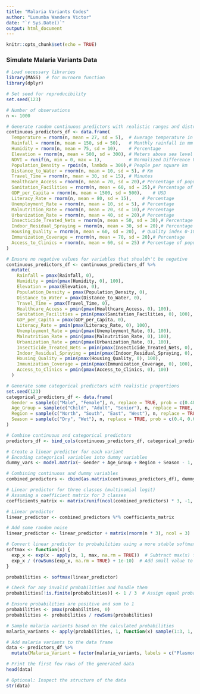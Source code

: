 ---
title: "Malaria Variants Codes"
author: "Lumumba Wandera Victor"
date: "`r Sys.Date()`"
output: html_document
---

```{r setup, include=FALSE}
knitr::opts_chunk$set(echo = TRUE)
```

### Simulate Malaria Variants Data
```{r}
# Load necessary libraries
library(MASS)  # for mvrnorm function
library(dplyr)

# Set seed for reproducibility
set.seed(123)

# Number of observations
n <- 1000

# Generate random continuous predictors with realistic ranges and distributions
continuous_predictors_df <- data.frame(
  Temperature = rnorm(n, mean = 27, sd = 5),  # Average temperature in tropical regions
  Rainfall = rnorm(n, mean = 150, sd = 50),   # Monthly rainfall in mm
  Humidity = rnorm(n, mean = 75, sd = 10),    # Percentage
  Elevation = rnorm(n, mean = 500, sd = 300), # Meters above sea level
  NDVI = runif(n, min = 0, max = 1),          # Normalized Difference Vegetation Index
  Population_Density = rpois(n, lambda = 300),# People per square km
  Distance_to_Water = rnorm(n, mean = 10, sd = 5), # Km
  Travel_Time = rnorm(n, mean = 30, sd = 15), # Minutes
  Healthcare_Access = rnorm(n, mean = 70, sd = 20),# Percentage of population
  Sanitation_Facilities = rnorm(n, mean = 60, sd = 25),# Percentage of population
  GDP_per_Capita = rnorm(n, mean = 1500, sd = 500),    # USD
  Literacy_Rate = rnorm(n, mean = 80, sd = 15),    # Percentage
  Unemployment_Rate = rnorm(n, mean = 10, sd = 5), # Percentage
  Malnutrition_Rate = rnorm(n, mean = 20, sd = 10),# Percentage
  Urbanization_Rate = rnorm(n, mean = 40, sd = 20),# Percentage
  Insecticide_Treated_Nets = rnorm(n, mean = 50, sd = 30),# Percentage of households
  Indoor_Residual_Spraying = rnorm(n, mean = 30, sd = 20),# Percentage of households
  Housing_Quality = rnorm(n, mean = 60, sd = 20),  # Quality index 0-100
  Immunization_Coverage = rnorm(n, mean = 70, sd = 20),# Percentage
  Access_to_Clinics = rnorm(n, mean = 60, sd = 25) # Percentage of population
)

# Ensure no negative values for variables that shouldn't be negative
continuous_predictors_df <- continuous_predictors_df %>%
  mutate(
    Rainfall = pmax(Rainfall, 0),
    Humidity = pmin(pmax(Humidity, 0), 100),
    Elevation = pmax(Elevation, 0),
    Population_Density = pmax(Population_Density, 0),
    Distance_to_Water = pmax(Distance_to_Water, 0),
    Travel_Time = pmax(Travel_Time, 0),
    Healthcare_Access = pmin(pmax(Healthcare_Access, 0), 100),
    Sanitation_Facilities = pmin(pmax(Sanitation_Facilities, 0), 100),
    GDP_per_Capita = pmax(GDP_per_Capita, 0),
    Literacy_Rate = pmin(pmax(Literacy_Rate, 0), 100),
    Unemployment_Rate = pmin(pmax(Unemployment_Rate, 0), 100),
    Malnutrition_Rate = pmin(pmax(Malnutrition_Rate, 0), 100),
    Urbanization_Rate = pmin(pmax(Urbanization_Rate, 0), 100),
    Insecticide_Treated_Nets = pmin(pmax(Insecticide_Treated_Nets, 0), 100),
    Indoor_Residual_Spraying = pmin(pmax(Indoor_Residual_Spraying, 0), 100),
    Housing_Quality = pmin(pmax(Housing_Quality, 0), 100),
    Immunization_Coverage = pmin(pmax(Immunization_Coverage, 0), 100),
    Access_to_Clinics = pmin(pmax(Access_to_Clinics, 0), 100)
  )

# Generate some categorical predictors with realistic proportions
set.seed(123)
categorical_predictors_df <- data.frame(
  Gender = sample(c("Male", "Female"), n, replace = TRUE, prob = c(0.48, 0.52)),
  Age_Group = sample(c("Child", "Adult", "Senior"), n, replace = TRUE, prob = c(0.3, 0.6, 0.1)),
  Region = sample(c("North", "South", "East", "West"), n, replace = TRUE),
  Season = sample(c("Dry", "Wet"), n, replace = TRUE, prob = c(0.4, 0.6))
)

# Combine continuous and categorical predictors
predictors_df <- bind_cols(continuous_predictors_df, categorical_predictors_df)

# Create a linear predictor for each variant
# Encoding categorical variables into dummy variables
dummy_vars <- model.matrix(~ Gender + Age_Group + Region + Season - 1, data = predictors_df)

# Combining continuous and dummy variables
combined_predictors <- cbind(as.matrix(continuous_predictors_df), dummy_vars)

# Linear predictor for three classes (multinomial logit)
# Assuming a coefficient matrix for 3 classes
coefficients_matrix <- matrix(runif(ncol(combined_predictors) * 3, -1, 1), ncol = 3)

# Linear predictor
linear_predictor <- combined_predictors %*% coefficients_matrix

# Add some random noise
linear_predictor <- linear_predictor + matrix(rnorm(n * 3), ncol = 3)

# Convert linear predictor to probabilities using a more stable softmax
softmax <- function(x) {
  exp_x <- exp(x - apply(x, 1, max, na.rm = TRUE))  # Subtract max(x) for numerical stability
  exp_x / (rowSums(exp_x, na.rm = TRUE) + 1e-10)  # Add small value to the denominator
}

probabilities <- softmax(linear_predictor)

# Check for any invalid probabilities and handle them
probabilities[!is.finite(probabilities)] <- 1 / 3  # Assign equal probability if invalid

# Ensure probabilities are positive and sum to 1
probabilities <- pmax(probabilities, 0)
probabilities <- probabilities / rowSums(probabilities)

# Sample malaria variants based on the calculated probabilities
malaria_variants <- apply(probabilities, 1, function(x) sample(1:3, 1, prob = x))

# Add malaria variants to the data frame
data <- predictors_df %>%
  mutate(Malaria_Variant = factor(malaria_variants, labels = c("Plasmodium_falciparum", "Plasmodium_vivax", "Plasmodium_malariae")))

# Print the first few rows of the generated data
head(data)

# Optional: Inspect the structure of the data
str(data)

```

